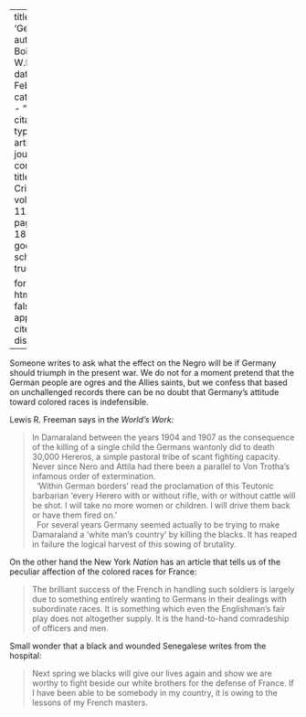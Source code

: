 
---
title: 'Germany'
author: Du Bois, W.E.B.
date: Feb. 1916
categories: 
  - ""
citation: 
  type: article-journal
  container-title: The Crisis
  volume: 11
  issue: 4
  page: 186-187
google-scholar: true

format:
  html:
    toc: false
    appendix-cite-as: display
---



Someone writes to ask what the effect on the Negro will be if Germany should triumph in the present war. We do not for a moment pretend that the German people are ogres and the Allies saints, but we confess that based on unchallenged records there can be no doubt that Germany's attitude toward colored races is indefensible.

Lewis R. Freeman says in the *World's Work:* 

> In Damaraland between the years 1904 and 1907 as the consequence of the killing of a single child the Germans wantonly did to death 30,000 Hereros, a simple pastoral tribe of scant fighting capacity. Never since Nero and Attila had there been a parallel to Von Trotha's infamous order of extermination.    
> &nbsp;
> 'Within German borders' read the proclamation of this Teutonic barbarian 'every Herero with or without rifle, with or without cattle will be shot. I will take no more women or children. I will drive them back or have them fired on.'    
> &nbsp;
> For several years Germany seemed actually to be trying to make Damaraland a 'white man's country' by killing the blacks. It has reaped in failure the logical harvest of this sowing of brutality.

On the other hand the New York *Nation* has an article that tells us of the peculiar affection of the colored races for France:

> The brilliant success of the French in handling such soldiers is largely due to something entirely wanting to Germans in their dealings with subordinate races. It is something which even the Englishman's fair play does not altogether supply. It is the hand-to-hand comradeship of officers and men.

Small wonder that a black and wounded Senegalese writes from the hospital: 

> Next spring we blacks will give our lives again and show we are worthy to fight beside our white brothers for the defense of France. If I have been able to be somebody in my country, it is owing to the lessons of my French masters.

